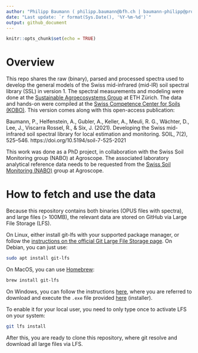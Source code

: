 ```yaml
---
author: "Philipp Baumann ( philipp.baumann@bfh.ch | baumann-philipp@protonmail.com)."
date: "Last update: `r format(Sys.Date(), '%Y-%m-%d')`"
output: github_document
---
```


```r
knitr::opts_chunk$set(echo = TRUE)
```

# Overview

This repo shares the raw (binary), parsed and processed spectra used to develop
the general models of the Swiss mid-infrared (mid-IR) soil spectral library
(SSL) in version 1. The spectral measurements and modeling were done at the
[Sustainable Agroecosystems Group](https://sae.ethz.ch/) at ETH Zürich. The data
and hands-on were compiled at the [Swiss Competence Center for Soils
(KOBO)](https://ccsols.ch/). This version comes along with this open-access
publication:

Baumann, P., Helfenstein, A., Gubler, A., Keller, A., Meuli, R. G., Wächter, D., Lee, J., Viscarra Rossel, R., & Six, J. (2021). Developing the Swiss mid-infrared soil spectral library for local estimation and monitoring. SOIL, 7(2), 525–546. https://doi.org/10.5194/soil-7-525-2021

This work was done as a PhD project, in collaboration with the Swiss Soil
Monitoring group (NABO) at Agroscope. The associated laboratory analytical
reference data needs to be requested from the [Swiss Soil Monitoring
(NABO)](https://www.agroscope.admin.ch/agroscope/en/home/topics/environment-resources/soil-bodies-water-nutrients/nabo.html)
group at Agroscope.

# How to fetch and use the data

Because this repository contains both binaries (OPUS files with spectra), and
large files (> 100MB), the relevant data are stored on GitHub via Large File
Storage (LFS).

On Linux, either install git-lfs with your supported package manager, or follow
the [instructions on the official Git Large File Storage
page](https://git-lfs.github.com/). On Debian, you can just use:

```bash
sudo apt install git-lfs
```

On MacOS, you can use [Homebrew](https://formulae.brew.sh/formula/git-lfs):

```bash
brew install git-lfs
```

On Windows, you can follow the instructions
[here](https://docs.github.com/en/repositories/working-with-files/managing-large-files/installing-git-large-file-storage),
where you are referred to download and execute the `.exe` file provided
[here](https://git-lfs.github.com/) (installer).

To enable it for your local user, you need to only type once to activate LFS on
your system:

```bash
git lfs install
```

After this, you are ready to clone this repository, where git resolve and
download all large files via LFS.